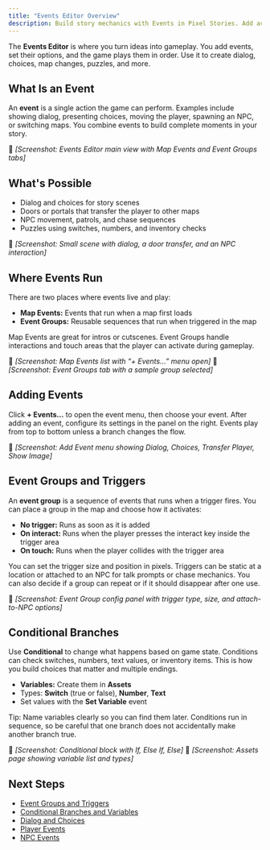 ```yaml
---
title: "Events Editor Overview"
description: Build story mechanics with Events in Pixel Stories. Add actions, set triggers, branch choices, and control maps and NPCs with a simple, sequential editor.
---
```


The **Events Editor** is where you turn ideas into gameplay. You add events, set their options, and the game plays them in order. Use it to create dialog, choices, map changes, puzzles, and more.

## What Is an Event

An **event** is a single action the game can perform. Examples include showing dialog, presenting choices, moving the player, spawning an NPC, or switching maps. You combine events to build complete moments in your story.

📸 _\[Screenshot: Events Editor main view with Map Events and Event Groups tabs]_

## What's Possible

- Dialog and choices for story scenes
- Doors or portals that transfer the player to other maps
- NPC movement, patrols, and chase sequences
- Puzzles using switches, numbers, and inventory checks

📸 _\[Screenshot: Small scene with dialog, a door transfer, and an NPC interaction]_

## Where Events Run

There are two places where events live and play:

- **Map Events:** Events that run when a map first loads
- **Event Groups:** Reusable sequences that run when triggered in the map

Map Events are great for intros or cutscenes. Event Groups handle interactions and touch areas that the player can activate during gameplay.

📸 _\[Screenshot: Map Events list with “+ Events…” menu open]_
📸 _\[Screenshot: Event Groups tab with a sample group selected]_

## Adding Events

Click **+ Events…** to open the event menu, then choose your event. After adding an event, configure its settings in the panel on the right. Events play from top to bottom unless a branch changes the flow.

📸 _\[Screenshot: Add Event menu showing Dialog, Choices, Transfer Player, Show Image]_

## Event Groups and Triggers

An **event group** is a sequence of events that runs when a trigger fires. You can place a group in the map and choose how it activates:

- **No trigger:** Runs as soon as it is added
- **On interact:** Runs when the player presses the interact key inside the trigger area
- **On touch:** Runs when the player collides with the trigger area

You can set the trigger size and position in pixels. Triggers can be static at a location or attached to an NPC for talk prompts or chase mechanics. You can also decide if a group can repeat or if it should disappear after one use.

📸 _\[Screenshot: Event Group config panel with trigger type, size, and attach-to-NPC options]_

## Conditional Branches

Use **Conditional** to change what happens based on game state. Conditions can check switches, numbers, text values, or inventory items. This is how you build choices that matter and multiple endings.

- **Variables:** Create them in **Assets**
- Types: **Switch** (true or false), **Number**, **Text**
- Set values with the **Set Variable** event

Tip: Name variables clearly so you can find them later. Conditions run in sequence, so be careful that one branch does not accidentally make another branch true.

📸 _\[Screenshot: Conditional block with If, Else If, Else]_
📸 _\[Screenshot: Assets page showing variable list and types]_

## Next Steps

- [Event Groups and Triggers](./event-groups.md)
- [Conditional Branches and Variables](./conditional-branches.md)
- [Dialog and Choices](./dialog-choices.md)
- [Player Events](./player-events.md)
- [NPC Events](./npc-events.md)
